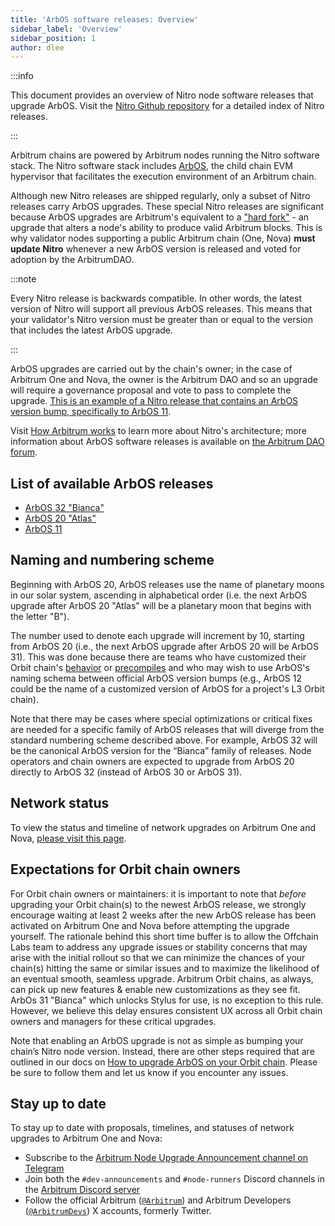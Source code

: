 ```yaml
---
title: 'ArbOS software releases: Overview'
sidebar_label: 'Overview'
sidebar_position: 1
author: dlee
---
```


:::info

This document provides an overview of Nitro node software releases that upgrade ArbOS. Visit the [Nitro Github repository](https://github.com/OffchainLabs/nitro/releases) for a detailed index of Nitro releases.

:::

Arbitrum chains are powered by Arbitrum nodes running the Nitro software stack. The Nitro software stack includes [ArbOS](https://forum.arbitrum.foundation/t/arbitrum-arbos-upgrades/19695), the child chain EVM hypervisor that facilitates the execution environment of an Arbitrum chain.

Although new Nitro releases are shipped regularly, only a subset of Nitro releases carry ArbOS upgrades. These special Nitro releases are significant because ArbOS upgrades are Arbitrum's equivalent to a ["hard fork"](https://ethereum.org/en/history/) - an upgrade that alters a node's ability to produce valid Arbitrum blocks. This is why validator nodes supporting a public Arbitrum chain (One, Nova) **must update Nitro** whenever a new ArbOS version is released and voted for adoption by the ArbitrumDAO.

:::note

Every Nitro release is backwards compatible. In other words, the latest version of Nitro will support all previous ArbOS releases. This means that your validator's Nitro version must be greater than or equal to the version that includes the latest ArbOS upgrade.

:::


<PublicPreviewBannerPartial />

ArbOS upgrades are carried out by the chain's owner; in the case of Arbitrum One and Nova, the owner is the Arbitrum DAO and so an upgrade will require a governance proposal and vote to pass to complete the upgrade. [This is an example of a Nitro release that contains an ArbOS version bump, specifically to ArbOS 11](https://github.com/OffchainLabs/nitro/releases/tag/v2.2.0).

Visit [How Arbitrum works](/how-arbitrum-works/01-a-gentle-introduction.mdx) to learn more about Nitro's architecture; more information about ArbOS software releases is available on [the Arbitrum DAO forum](https://forum.arbitrum.foundation/t/arbitrum-arbos-upgrades/19695).

## List of available ArbOS releases

- [ArbOS 32 "Bianca"](/run-arbitrum-node/arbos-releases/arbos32.mdx)
- [ArbOS 20 "Atlas"](/run-arbitrum-node/arbos-releases/arbos20.mdx)
- [ArbOS 11](/run-arbitrum-node/arbos-releases/arbos11.mdx)

## Naming and numbering scheme

Beginning with ArbOS 20, ArbOS releases use the name of planetary moons in our solar system, ascending in alphabetical order (i.e. the next ArbOS upgrade after ArbOS 20 "Atlas" will be a planetary moon that begins with the letter "B").

The number used to denote each upgrade will increment by 10, starting from ArbOS 20 (i.e., the next ArbOS upgrade after ArbOS 20 will be ArbOS 31). This was done because there are teams who have customized their Orbit chain's [behavior](/launch-orbit-chain/05-customize-your-chain/customize-stf.mdx) or [precompiles](/launch-orbit-chain/05-customize-your-chain/customize-precompile.mdx) and who may wish to use ArbOS's naming schema between official ArbOS version bumps (e.g., ArbOS 12 could be the name of a customized version of ArbOS for a project's L3 Orbit chain).

Note that there may be cases where special optimizations or critical fixes are needed for a specific family of ArbOS releases that will diverge from the standard numbering scheme described above. For example, ArbOS 32 will be the canonical ArbOS version for the “Bianca” family of releases. Node operators and chain owners are expected to upgrade from ArbOS 20 directly to ArbOS 32 (instead of ArbOS 30 or ArbOS 31).

## Network status

To view the status and timeline of network upgrades on Arbitrum One and Nova, [please visit this page](https://docs.arbitrum.foundation/network-upgrades).

## Expectations for Orbit chain owners

For Orbit chain owners or maintainers: it is important to note that _before_ upgrading your Orbit chain(s) to the newest ArbOS release, we strongly encourage waiting at least 2 weeks after the new ArbOS release has been activated on Arbitrum One and Nova before attempting the upgrade yourself. The rationale behind this short time buffer is to allow the Offchain Labs team to address any upgrade issues or stability concerns that may arise with the initial rollout so that we can minimize the chances of your chain(s) hitting the same or similar issues and to maximize the likelihood of an eventual smooth, seamless upgrade. Arbitrum Orbit chains, as always, can pick up new features & enable new customizations as they see fit. ArbOs 31 "Bianca" which unlocks Stylus for use, is no exception to this rule. However, we believe this delay ensures consistent UX across all Orbit chain owners and managers for these critical upgrades.

Note that enabling an ArbOS upgrade is not as simple as bumping your chain’s Nitro node version. Instead, there are other steps required that are outlined in our docs on [How to upgrade ArbOS on your Orbit chain](/launch-orbit-chain/02-configure-your-chain/common-configurations/arbos-upgrade.md). Please be sure to follow them and let us know if you encounter any issues.

## Stay up to date

To stay up to date with proposals, timelines, and statuses of network upgrades to Arbitrum One and Nova:

- Subscribe to the [Arbitrum Node Upgrade Announcement channel on Telegram](https://t.me/arbitrumnodeupgrade)
- Join both the `#dev-announcements` and `#node-runners` Discord channels in the [Arbitrum Discord server](https://discord.gg/arbitrum)
- Follow the official Arbitrum ([`@Arbitrum`](https://twitter.com/arbitrum)) and Arbitrum Developers ([`@ArbitrumDevs`](https://twitter.com/ArbitrumDevs)) X accounts, formerly Twitter.

